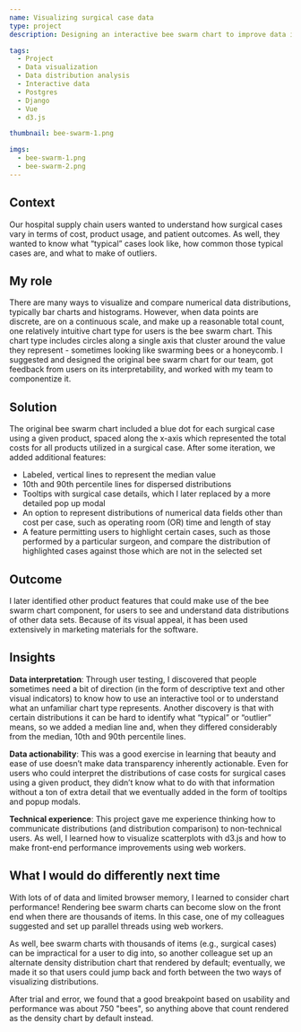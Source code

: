 ```yaml
---
name: Visualizing surgical case data
type: project
description: Designing an interactive bee swarm chart to improve data insights

tags:
  - Project
  - Data visualization
  - Data distribution analysis
  - Interactive data
  - Postgres
  - Django
  - Vue
  - d3.js

thumbnail: bee-swarm-1.png

imgs:
  - bee-swarm-1.png
  - bee-swarm-2.png
---
```


## Context

Our hospital supply chain users wanted to understand how surgical cases vary in terms of cost, product usage, and patient outcomes. As well, they wanted to know what “typical” cases look like, how common those typical cases are, and what to make of outliers.

## My role

There are many ways to visualize and compare numerical data distributions, typically bar charts and histograms. However, when data points are discrete, are on a continuous scale, and make up a reasonable total count, one relatively intuitive chart type for users is the bee swarm chart. This chart type includes circles along a single axis that cluster around the value they represent - sometimes looking like swarming bees or a honeycomb. I suggested and designed the original bee swarm chart for our team, got feedback from users on its interpretability, and worked with my team to componentize it.

## Solution

The original bee swarm chart included a blue dot for each surgical case using a given product, spaced along the x-axis which represented the total costs for all products utilized in a surgical case. After some iteration, we added additional features:

- Labeled, vertical lines to represent the median value
- 10th and 90th percentile lines for dispersed distributions
- Tooltips with surgical case details, which I later replaced by a more detailed pop up modal
- An option to represent distributions of numerical data fields other than cost per case, such as operating room (OR) time and length of stay
- A feature permitting users to highlight certain cases, such as those performed by a particular surgeon, and compare the distribution of highlighted cases against those which are not in the selected set

## Outcome

I later identified other product features that could make use of the bee swarm chart component, for users to see and understand data distributions of other data sets. Because of its visual appeal, it has been used extensively in marketing materials for the software.

## Insights

<b>Data interpretation</b>: Through user testing, I discovered that people sometimes need a bit of direction (in the form of descriptive text and other visual indicators) to know how to use an interactive tool or to understand what an unfamiliar chart type represents. Another discovery is that with certain distributions it can be hard to identify what “typical” or “outlier” means, so we added a median line and, when they differed considerably from the median, 10th and 90th percentile lines.

<b>Data actionability</b>: This was a good exercise in learning that beauty and ease of use doesn’t make data transparency inherently actionable. Even for users who could interpret the distributions of case costs for surgical cases using a given product, they didn’t know what to do with that information without a ton of extra detail that we eventually added in the form of tooltips and popup modals.

<b>Technical experience</b>: This project gave me experience thinking how to communicate distributions (and distribution comparison) to non-technical users. As well, I learned how to visualize scatterplots with d3.js and how to make front-end performance improvements using web workers.

## What I would do differently next time

With lots of of data and limited browser memory, I learned to consider chart performance! Rendering bee swarm charts can become slow on the front end when there are thousands of items. In this case, one of my colleagues suggested and set up parallel threads using web workers.

As well, bee swarm charts with thousands of items (e.g., surgical cases) can be impractical for a user to dig into, so another colleague set up an alternate density distribution chart that rendered by default; eventually, we made it so that users could jump back and forth between the two ways of visualizing distributions.

After trial and error, we found that a good breakpoint based on usability and performance was about 750 "bees", so anything above that count rendered as the density chart by default instead.